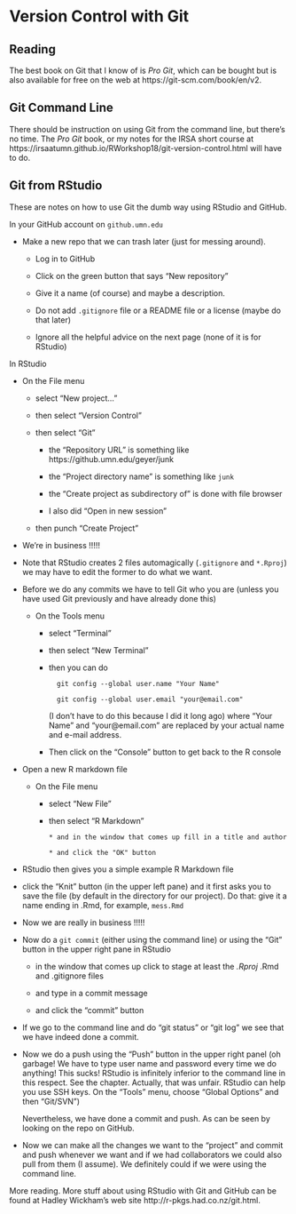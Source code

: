 
# Version Control with Git

## Reading

The best book on Git that I know of is *Pro Git*, which can be bought
but is also available for free on the web at
https://git-scm.com/book/en/v2.

## Git Command Line 

There should be instruction on using Git from the command line,
but there's no time.  The *Pro Git* book, or my notes for the
IRSA short course at
https://irsaatumn.github.io/RWorkshop18/git-version-control.html
will have to do.

## Git from RStudio

These are notes on how to use Git the dumb way using RStudio and GitHub.

In your GitHub account on `github.umn.edu`

 * Make a new repo that we can trash later (just for messing around).

     - Log in to GitHub

     - Click on the green button that says "New repository"

     - Give it a name (of course) and maybe a description.

     - Do not add `.gitignore` file or a README file or a license
       (maybe do that later)

     - Ignore all the helpful advice on the next page (none of it
       is for RStudio)

In RStudio

 * On the File menu

     * select "New project..."

     * then select "Version Control"
  
     * then select "Git"

         * the "Repository URL" is something like
           https://github.umn.edu/geyer/junk

         * the "Project directory name" is something like `junk`

         * the "Create project as subdirectory of" is done with file browser

         * I also did "Open in new session"

     * then punch "Create Project"

 * We're in business !!!!!

 * Note that RStudio creates 2 files automagically (`.gitignore` and `*.Rproj`)
   we may have to edit the former to do what we want.

 * Before we do any commits we have to tell Git who you are
   (unless you have used Git previously and have already done this)

     - On the Tools menu

         + select "Terminal"

         + then select "New Terminal"

         + then you can do

                 git config --global user.name "Your Name"

                 git config --global user.email "your@email.com"

             (I don't have to do this because I did it long ago)
             where "Your Name" and "your@email.com" are replaced by
             your actual name and e-mail address.

         + Then click on the "Console" button to get back to the R console

 * Open a new R markdown file

     - On the File menu

         + select "New File"

         + then select "R Markdown"

               * and in the window that comes up fill in a title and author

               * and click the "OK" button

 * RStudio then gives you a simple example R Markdown file

 * click the "Knit" button (in the upper left pane) and it first asks you
   to save the file (by default in the directory for our project).  Do
   that: give it a name ending in .Rmd, for example, `mess.Rmd`

 * Now we are really in business !!!!!
  
 * Now do a `git commit` (either using the command line) or using the "Git"
   button in the upper right pane in RStudio

   - in the window that comes up click to stage at least the *.Rproj
     *.Rmd and .gitignore files

   - and type in a commit message

   - and click the "commit" button

 * If we go to the command line and do "git status" or "git log" we see that
   we have indeed done a commit.

 * Now we do a push using the "Push" button in the upper right panel
   (oh garbage!  We have to type user name and password every time we
   do anything!  This sucks!  RStudio is infinitely inferior to the
   command line in this respect.  See the chapter.  Actually, that was
   unfair. RStudio can help you use SSH keys.  On the "Tools" menu, choose
   "Global Options" and then "Git/SVN")

   Nevertheless, we have done a commit and push.  As can be seen by
   looking on the repo on GitHub.

 * Now we can make all the changes we want to the "project" and
   commit and push whenever we want and if we had collaborators
   we could also pull from them (I assume).  We definitely could
   if we were using the command line.

More reading.  More stuff about using RStudio with Git and GitHub can be
found at Hadley Wickham's web site http://r-pkgs.had.co.nz/git.html.
